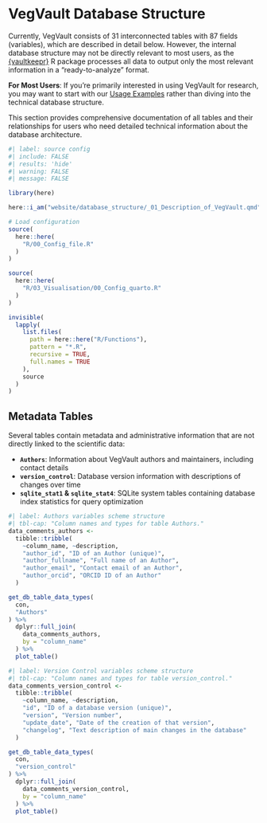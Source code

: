 # VegVault Database Structure

Currently, VegVault consists of 31 interconnected tables with 87 fields (variables), which are described in detail below. However, the internal database structure may not be directly relevant to most users, as the [{vaultkeepr}](https://bit.ly/vaultkeepr) R package processes all data to output only the most relevant information in a "ready-to-analyze" format.

::: {.callout-note}
**For Most Users**: If you're primarily interested in using VegVault for research, you may want to start with our [Usage Examples](/website/database_examples.qmd) rather than diving into the technical database structure.
:::

This section provides comprehensive documentation of all tables and their relationships for users who need detailed technical information about the database architecture.

```r
#| label: source config
#| include: FALSE
#| results: 'hide'
#| warning: FALSE
#| message: FALSE

library(here)

here::i_am("website/database_structure/_01_Description_of_VegVault.qmd")

# Load configuration
source(
  here::here(
    "R/00_Config_file.R"
  )
)

source(
  here::here(
    "R/03_Visualisation/00_Config_quarto.R"
  )
)

invisible(
  lapply(
    list.files(
      path = here::here("R/Functions"),
      pattern = "*.R",
      recursive = TRUE,
      full.names = TRUE
    ),
    source
  )
)

```

## Metadata Tables

Several tables contain metadata and administrative information that are not directly linked to the scientific data:

- **`Authors`**: Information about VegVault authors and maintainers, including contact details
- **`version_control`**: Database version information with descriptions of changes over time  
- **`sqlite_stat1` & `sqlite_stat4`**: SQLite system tables containing database index statistics for query optimization

```r
#| label: Authors variables scheme structure
#| tbl-cap: "Column names and types for table Authors."
data_comments_authors <-
  tibble::tribble(
    ~column_name, ~description,
    "author_id", "ID of an Author (unique)",
    "author_fullname", "Full name of an Author",
    "author_email", "Contact email of an Author",
    "author_orcid", "ORCID ID of an Author"
  )

get_db_table_data_types(
  con,
  "Authors"
) %>%
  dplyr::full_join(
    data_comments_authors,
    by = "column_name"
  ) %>%
  plot_table()
```

```r
#| label: Version Control variables scheme structure
#| tbl-cap: "Column names and types for table version_control."
data_comments_version_control <-
  tibble::tribble(
    ~column_name, ~description,
    "id", "ID of a database version (unique)",
    "version", "Version number",
    "update_date", "Date of the creation of that version",
    "changelog", "Text description of main changes in the database"
  )

get_db_table_data_types(
  con,
  "version_control"
) %>%
  dplyr::full_join(
    data_comments_version_control,
    by = "column_name"
  ) %>%
  plot_table()
```
